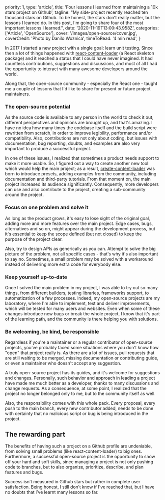   priority: 1,
  type: 'article',
  title:
    'Four lessons I learned from maintaining a 10k stars project on Github',
  tagline:
    "My side-project recently reached ten thousand stars on Github. To be honest, the stars don't really matter, but the lessons I learned do. In this post, I'm going to share four of the most important lessons I learned.",
  date: '2020-11-19T13:00:43.958Z',
  categories: ['Article', 'OpenSource'],
  cover: '/images/open-source/cover.jpg',
  coverCredit: 'Photo by Danilo Woznica',
  timeToRead: '4 min read',
}

In 2017 I started a new project with a single goal: learn unit testing. Since then a lot of things happened with [react-content-loader](https://github.com/danilowoz/react-content-loader) (a React skeleton package) and it reached a status that I could have never imagined. It had countless contributions, suggestions and discussions, and most of all I had the opportunity to interact with many awesome developers around the world.

Along that, the open-source community - especially the React one - taught me a couple of lessons that I'd like to share for present or future project maintainers.

### The open-source potential

As the source code is available to any person in the world to check it out, different perspectives and opinions are brought up, and that's amazing. I have no idea how many times the codebase itself and the build script were rewritten from scratch, in order to improve legibility, performance and/or compatibility. Also, contributions are not only about coding, but issues with documentation, bug reporting, doubts, and examples are also very important to produce a successful project.

In one of these issues, I realized that sometimes a product needs support to make it more usable. So, I figured out a way to create another new tool which would help the main project; as a result, [create-content-loader](https://skeletonreact.com) was born to introduce presets, adding examples from the community, including documentation and third-party tutorials. From that moment on, the main project increased its audience significantly. Consequently, more developers can use and also contribute to the project, creating a sub-community around the project.

### Focus on one problem and solve it

As long as the product grows, it's easy to lose sight of the original goal, adding more and more features over the main project. Edge cases, bugs, alternatives and so on, might appear during the development process, but it's essential to keep the scope defined (but not closed) to keep the purpose of the project clear.

Also, try to design APIs as generically as you can. Attempt to solve the big picture of the problem, not all specific cases - that's why it's also important to say no. Sometimes, a small problem may be solved with a workaround instead of delivering more extra code for everybody else.

### Keep yourself up-to-date

Once I solved the main problem in my project, I was able to try out so many things, from different builders, testing libraries, frameworks support, to automatization of a few processes. Indeed, my open-source projects are my laboratory, where I'm able to implement, test and deliver improvements, which will be tested for many users and websites. Even when some of these changes introduce new bugs or break the whole project, I know that it's part of the learning path, and the community is there helping you with solutions.

### Be welcoming, be kind, be responsible

Regardless if you're a maintainer or a regular contributor of open-source projects, you've probably faced some situations where you don't know how "open" that project really is. As there are a lot of issues, pull requests that are still waiting to be merged, missing documentation or contributing guide, or even a maintainer who doesn't accept any suggestion.

A truly open-source project has its guides, and it's welcome for suggestions and changes. Personally, such behavior and approach in leading a project have made me much better as a developer, thanks to many discussions and change requests. As a consequence, at some point, I realized that the project no longer belonged only to me, but to the community itself as well.

Also, the responsibility comes with this whole pack. Every proposal, every push to the main branch, every new contributor added, needs to be done with certainty that no malicious script or bug is being introduced in the project.

## The rewarding part

The benefits of having such a project on a Github profile are undeniable, from solving small problems (like react-content-loader) to big ones. Furthermore, a successful open-source project is the opportunity to show off your hard and soft skills, since managing a project is not only pushing code to branches, but to also organize, prioritize, describe, and plan features and bugs.

Success isn't measured in Github stars but rather in complete user satisfaction. Being honest, I still don't know if I've reached that, but I have no doubts that I’ve learnt many lessons so far.
